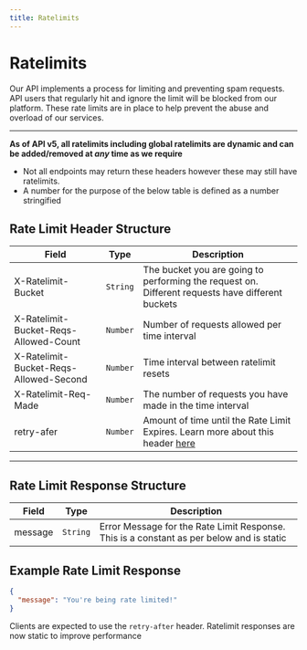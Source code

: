 ```yaml
---
title: Ratelimits
---
```


# Ratelimits

Our API implements a process for limiting and preventing spam requests.
API users that regularly hit and ignore the limit will be blocked from our platform.
These rate limits are in place to help prevent the abuse and overload of our services.

---

**As of API v5, all ratelimits including global ratelimits are dynamic and can be added/removed at _any_ time as we require**

- Not all endpoints may return these headers however these may still have ratelimits.
- A number for the purpose of the below table is defined as a number stringified

## Rate Limit Header Structure

| Field                                  | Type     | Description                                                                                                                                             |
| -------------------------------------- | -------- | ------------------------------------------------------------------------------------------------------------------------------------------------------- |
| X-Ratelimit-Bucket                     | `String` | The bucket you are going to performing the request on. Different requests have different buckets                                                        |
| X-Ratelimit-Bucket-Reqs-Allowed-Count  | `Number` | Number of requests allowed per time interval                                                                                                            |
| X-Ratelimit-Bucket-Reqs-Allowed-Second | `Number` | Time interval between ratelimit resets                                                                                                                  |
| X-Ratelimit-Req-Made                   | `Number` | The number of requests you have made in the time interval                                                                                               |
| retry-afer                             | `Number` | Amount of time until the Rate Limit Expires. Learn more about this header [here](https://developer.mozilla.org/en-US/docs/Web/HTTP/Headers/Retry-After) |

---

## Rate Limit Response Structure

| Field   | Type     | Description                                                                              |
| ------- | -------- | ---------------------------------------------------------------------------------------- |
| message | `String` | Error Message for the Rate Limit Response. This is a constant as per below and is static |

## Example Rate Limit Response

```json
{
  "message": "You're being rate limited!"
}
```

Clients are expected to use the `retry-after` header. Ratelimit responses are now static to improve performance
